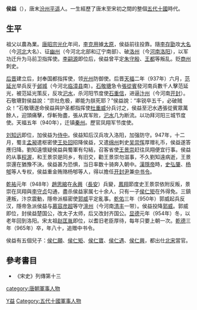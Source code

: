 '''侯益'''（{{bd|886年||965年|catIdx=H}}），唐末[[汾州|汾州]][[平遥|平遥]]人。一生經歷了唐末至宋初之間的整個[[五代十國|五代十國]]時代。

==生平==
祖父以農為業。[[唐昭宗|唐昭宗]][[光化|光化]]年间，[[李克用|李克用]]據[[太原|太原]]，侯益前往投靠。隨[[李存勖|李存勖]]攻[[大名县|大名]]（今[[河北|河北]]大名）、征[[幽州|幽州]]（今河北北部和辽宁南部）、破[[洛州|洛州]]（今[[河南|河南]][[洛阳|洛阳]]），以军功迁升为马前卫指挥使。[[李嗣源|李嗣源]]即位后，侯益曾平定[[朱守殷|朱守殷]]、[[王都|王都]]等叛乱。贬[[商州|商州]]刺史。

[[后晋|后晋]]建立后，封奉国都指挥使，领[[光州|光州]]防御使。后晋[[天福_(后晋)|天福]]二年（937年）六月，[[范延光|范延光]]举兵反于[[邺城|邺城]]（今河北[[临漳县|临漳县]]南）。[[石敬瑭|石敬瑭]]急令[[張從賓|張從賓]]發河南兵數千人擊范延光，被范延光策反，反攻[[汜水|汜水]]，杀河阳节度使[[石重信|石重信]]，进逼[[汴州|汴州]]（今河南[[开封|开封]]）。石敬瑭對侯益說：“宗社危极，卿能为朕死耶？”侯益說：“率锐卒五千，必破贼众！”石敬瑭遂命侯益與护圣都指挥使[[杜重威|杜重威]]分兵讨之，侯益至汜水遇張從賓眾萬餘人，迎頭痛擊，俘斬殆盡，張从宾军败，[[汜水|汜水]]几为断流。以功拜河阳三城节度使。天福五年（940年），迁镇[[秦州|秦州]]。歷官凤翔军节度使。

[[刘知远|刘知远]]即位，加侯益为[[侍中|侍中]]。侯益知后汉兵攻入洛阳，加强防守。947年，十二月，蜀主[[孟昶|孟昶]]遣枢密使[[王处回|王处回]]招降侯益，又遣[[绵州|绵州]]刺史[[吴崇恽|吴崇恽]]厚赠礼币，侯益遂答應归降。劉知遠懷疑侯益與蜀軍有勾結，召客省使[[王景崇_(五代)|王景崇]]赶往凤翔便宜行事。侯益的从事[[程渥|程渥]]，和王景崇是同乡，有旧交，勸王景崇勿滋事，不久劉知遠病逝，王景崇還在猶豫不決。侯益甚为恐惧，当日率数十骑奔入朝中。[[漢隱帝|漢隱帝]]時，[[史弘肇|史弘肇]]、[[杨郇|杨郇]]等人专权，侯益重金贿赂杨郇等人，得以擔任[[开封尹|开封尹]]兼[[中书令|中书令]]。

[[乾祐_(后汉)|乾祐]]元年（948年）[[趙思綰|趙思綰]]在[[永興|永興]]（[[長安|長安]]）兵變，[[鳳翔|鳳翔]]節度史王景崇依附反叛，景崇在凤翔與[[李守贞|李守贞]]勾通，盡杀侯益家属七十余人，只有一子[[侯仁矩|侯仁矩]]在外得免。三鎮連叛，汴京震動，隱帝派樞密使[[郭威|郭威]]平定亂事。[[乾祐_(后汉)|乾佑]]三年（950年）郭威起兵反汉，隱帝急派侯益与[[慕容彦超|慕容彦超]]等守[[澶州|澶州]]（今河南[[清丰|清丰]]一带）。侯益投降[[郭威|郭威]]。郭威即位，封侯益楚国公，改太子太师，后又改封齐国公。[[显德|显德]]元年（954年）冬，以老年回到洛阳。宋太祖[[赵匡胤|赵匡胤]]即位，以耆旧老臣厚待，每年只要上朝一次。[[乾德_(北宋)|乾德]]三年（965年）卒，年八十，追赠中书令。

侯益有五個兒子：[[侯仁願|侯仁願]]、[[侯仁矩|侯仁矩]]、[[侯仁寶|侯仁寶]]、[[侯仁遇|侯仁遇]]、[[侯仁興|侯仁興]]，都出仕[[北宋|北宋]]當官。

==參考書目==
{{refbegin}}
*《宋史》列傳第十三
{{refend}}

{{DEFAULTSORT:H侯益}}
[[Category:侯姓|Y益]]
[[category:唐朝軍事人物|category:唐朝軍事人物]]
[[Category:五代十國軍事人物|Category:五代十國軍事人物]]